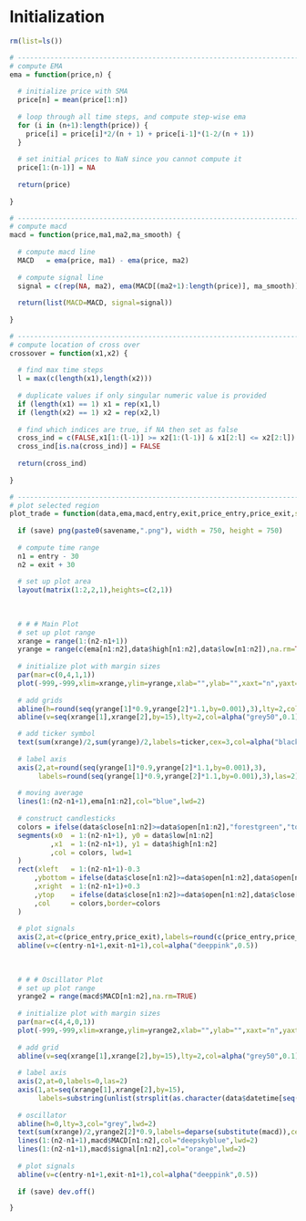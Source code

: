 
# Initialization
```r
rm(list=ls())

# ----------------------------------------------------------------------------------------------
# compute EMA
ema = function(price,n) {
  
  # initialize price with SMA
  price[n] = mean(price[1:n])
  
  # loop through all time steps, and compute step-wise ema
  for (i in (n+1):length(price)) {
    price[i] = price[i]*2/(n + 1) + price[i-1]*(1-2/(n + 1))
  }
  
  # set initial prices to NaN since you cannot compute it
  price[1:(n-1)] = NA
  
  return(price)
  
}

# ----------------------------------------------------------------------------------------------
# compute macd
macd = function(price,ma1,ma2,ma_smooth) {
  
  # compute macd line
  MACD   = ema(price, ma1) - ema(price, ma2)
  
  # compute signal line
  signal = c(rep(NA, ma2), ema(MACD[(ma2+1):length(price)], ma_smooth))
  
  return(list(MACD=MACD, signal=signal))
  
}

# ----------------------------------------------------------------------------------------------
# compute location of cross over
crossover = function(x1,x2) {
  
  # find max time steps
  l = max(c(length(x1),length(x2)))
  
  # duplicate values if only singular numeric value is provided
  if (length(x1) == 1) x1 = rep(x1,l)
  if (length(x2) == 1) x2 = rep(x2,l)
  
  # find which indices are true, if NA then set as false
  cross_ind = c(FALSE,x1[1:(l-1)] >= x2[1:(l-1)] & x1[2:l] <= x2[2:l])
  cross_ind[is.na(cross_ind)] = FALSE
  
  return(cross_ind)
  
}

# ----------------------------------------------------------------------------------------------
# plot selected region
plot_trade = function(data,ema,macd,entry,exit,price_entry,price_exit,save=FALSE,savename="") {
  
  if (save) png(paste0(savename,".png"), width = 750, height = 750)
  
  # compute time range
  n1 = entry - 30
  n2 = exit + 30
  
  # set up plot area
  layout(matrix(1:2,2,1),heights=c(2,1))
  
  
  
  # # # Main Plot
  # set up plot range
  xrange = range(1:(n2-n1+1))
  yrange = range(c(ema[n1:n2],data$high[n1:n2],data$low[n1:n2]),na.rm=TRUE)
  
  # initialize plot with margin sizes
  par(mar=c(0,4,1,1))
  plot(-999,-999,xlim=xrange,ylim=yrange,xlab="",ylab="",xaxt="n",yaxt="n")
  
  # add grids
  abline(h=round(seq(yrange[1]*0.9,yrange[2]*1.1,by=0.001),3),lty=2,col=alpha("grey50",0.1))
  abline(v=seq(xrange[1],xrange[2],by=15),lty=2,col=alpha("grey50",0.1))

  # add ticker symbol
  text(sum(xrange)/2,sum(yrange)/2,labels=ticker,cex=3,col=alpha("black",0.1))
  
  # label axis
  axis(2,at=round(seq(yrange[1]*0.9,yrange[2]*1.1,by=0.001),3),
       labels=round(seq(yrange[1]*0.9,yrange[2]*1.1,by=0.001),3),las=2)
  
  # moving average
  lines(1:(n2-n1+1),ema[n1:n2],col="blue",lwd=2)
  
  # construct candlesticks
  colors = ifelse(data$close[n1:n2]>=data$open[n1:n2],"forestgreen","tomato")
  segments(x0  = 1:(n2-n1+1), y0 = data$low[n1:n2]
          ,x1  = 1:(n2-n1+1), y1 = data$high[n1:n2]
          ,col = colors, lwd=1
  )
  rect(xleft   = 1:(n2-n1+1)-0.3
      ,ybottom = ifelse(data$close[n1:n2]>=data$open[n1:n2],data$open[n1:n2],data$close[n1:n2])
      ,xright  = 1:(n2-n1+1)+0.3
      ,ytop    = ifelse(data$close[n1:n2]>=data$open[n1:n2],data$close[n1:n2],data$open[n1:n2])
      ,col     = colors,border=colors
  )
  
  # plot signals
  axis(2,at=c(price_entry,price_exit),labels=round(c(price_entry,price_exit),4),las=2,lwd=1,col.axis="deeppink")
  abline(v=c(entry-n1+1,exit-n1+1),col=alpha("deeppink",0.5))
  
  
  
  # # # Oscillator Plot
  # set up plot range
  yrange2 = range(macd$MACD[n1:n2],na.rm=TRUE)
  
  # initialize plot with margin sizes
  par(mar=c(4,4,0,1))
  plot(-999,-999,xlim=xrange,ylim=yrange2,xlab="",ylab="",xaxt="n",yaxt="n")
  
  # add grid
  abline(v=seq(xrange[1],xrange[2],by=15),lty=2,col=alpha("grey50",0.1))
  
  # label axis
  axis(2,at=0,labels=0,las=2)
  axis(1,at=seq(xrange[1],xrange[2],by=15),
       labels=substring(unlist(strsplit(as.character(data$datetime[seq(n1+xrange[1]-1,n1+xrange[2]-1,by=15)])," "))[c(FALSE,TRUE)],1,5),las=2)
  
  # oscillator
  abline(h=0,lty=3,col="grey",lwd=2)
  text(sum(xrange)/2,yrange2[2]*0.9,labels=deparse(substitute(macd)),cex=1,col=alpha("black",0.5))
  lines(1:(n2-n1+1),macd$MACD[n1:n2],col="deepskyblue",lwd=2)
  lines(1:(n2-n1+1),macd$signal[n1:n2],col="orange",lwd=2)
  
  # plot signals
  abline(v=c(entry-n1+1,exit-n1+1),col=alpha("deeppink",0.5))
  
  if (save) dev.off()

}
```
